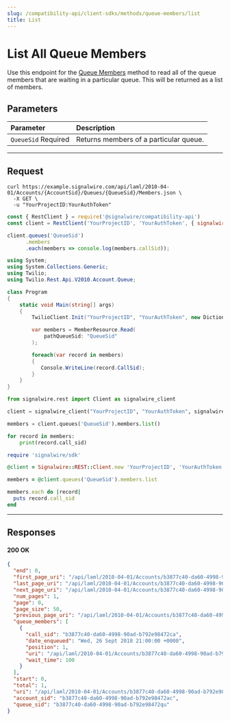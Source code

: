 ```yaml
---
slug: /compatibility-api/client-sdks/methods/queue-members/list
title: List
---
```


# List All Queue Members

Use this endpoint for the [Queue Members](./index.mdx) method to read all of the queue members that are waiting in a particular queue. 
This will be returned as a list of members.

## Parameters

| Parameter                                             | Description                            |
| :---------------------------------------------------- | :------------------------------------- |
| `QueueSid` <span className="required-arg">Required</span> | Returns members of a particular queue. |

---

## Request

<Tabs groupId="compatibility-sdks">

<TabItem value="shell" label="cURL">

```shell
curl https://example.signalwire.com/api/laml/2010-04-01/Accounts/{AccountSid}/Queues/{QueueSid}/Members.json \
  -X GET \
  -u "YourProjectID:YourAuthToken"
```

</TabItem>

<TabItem value="node" label="Node.js">

```javascript
const { RestClient } = require('@signalwire/compatibility-api')
const client = RestClient('YourProjectID', 'YourAuthToken', { signalwireSpaceUrl: 'example.signalwire.com' })

client.queues('QueueSid')
      .members
      .each(members => console.log(members.callSid));
```

</TabItem>

<TabItem value="csharp" label="C#">

```csharp
using System;
using System.Collections.Generic;
using Twilio;
using Twilio.Rest.Api.V2010.Account.Queue;

class Program
{
    static void Main(string[] args)
    {
        TwilioClient.Init("YourProjectID", "YourAuthToken", new Dictionary<string, object> { ["signalwireSpaceUrl"] = "{SPACE}.signalwire.com" });

        var members = MemberResource.Read(
            pathQueueSid: "QueueSid"
        );

        foreach(var record in members)
        {
           Console.WriteLine(record.CallSid);
        }
    }
}
```

</TabItem>

<TabItem value="python" label="Python">

```python
from signalwire.rest import Client as signalwire_client

client = signalwire_client("YourProjectID", "YourAuthToken", signalwire_space_url = 'example.signalwire.com')

members = client.queues('QueueSid').members.list()

for record in members:
    print(record.call_sid)
```

</TabItem>

<TabItem value="ruby" label="Ruby">

```ruby
require 'signalwire/sdk'

@client = Signalwire::REST::Client.new 'YourProjectID', 'YourAuthToken', signalwire_space_url: "example.signalwire.com"

members = @client.queues('QueueSid').members.list

members.each do |record|
  puts record.call_sid
end
```

</TabItem>

</Tabs>

---

## Responses

<h4><span class="badge badge--success">200</span> OK</h4>

```json
{
  "end": 0,
  "first_page_uri": "/api/laml/2010-04-01/Accounts/b3877c40-da60-4998-90ad-b792e98472ac/Queues/b3877c40-da60-4998-90ad-b792e98472qu/Members.json?Page=0&PageSize=50",
  "last_page_uri": "/api/laml/2010-04-01/Accounts/b3877c40-da60-4998-90ad-b792e98472ac/Queues/b3877c40-da60-4998-90ad-b792e98472qu/Members.json?Page=0&PageSize=50",
  "next_page_uri": "/api/laml/2010-04-01/Accounts/b3877c40-da60-4998-90ad-b792e98472ac/Queues/b3877c40-da60-4998-90ad-b792e98472qu/Members.json?Page=50",
  "num_pages": 1,
  "page": 0,
  "page_size": 50,
  "previous_page_uri": "/api/laml/2010-04-01/Accounts/b3877c40-da60-4998-90ad-b792e98472ac/Queues/b3877c40-da60-4998-90ad-b792e98472qu/Members.json?Page=0&PageSize=50",
  "queue_members": [
    {
      "call_sid": "b3877c40-da60-4998-90ad-b792e98472ca",
      "date_enqueued": "Wed, 26 Sept 2018 21:00:00 +0000",
      "position": 1,
      "uri": "/api/laml/2010-04-01/Accounts/b3877c40-da60-4998-90ad-b792e98472ac/Queues/b3877c40-da60-4998-90ad-b792e98472qu/Members/b3877c40-da60-4998-90ad-b792e98472ca.json",
      "wait_time": 100
    }
  ],
  "start": 0,
  "total": 1,
  "uri": "/api/laml/2010-04-01/Accounts/b3877c40-da60-4998-90ad-b792e98472ac/Queues/b3877c40-da60-4998-90ad-b792e98472qu/Members.json",
  "account_sid": "b3877c40-da60-4998-90ad-b792e98472ac",
  "queue_sid": "b3877c40-da60-4998-90ad-b792e98472qu"
}
```
